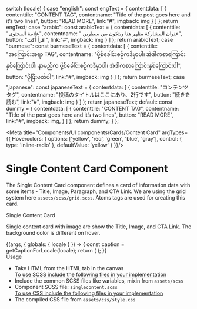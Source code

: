 
  switch (locale) {
    case "english":
      const engText = {
        contentdata: [
          {
            contenttile: "CONTENT TAG",
            contentname: "Title of the post goes here and it’s two lines",
            button: "READ MORE",
            link:"#",
            imgback: img
          }
        ]
      };
      return engText;
    case "arabic":
      const arabicText = {
        contentdata: [
          {
            contenttile: "علامة المحتوى",
            contentname: " عنوان المشاركة يظهر هنا ويتكون من سطرين",
            button: "اقرأ أكث",
            link:"#",
            imgback: img
          }
        ]
      };
      return arabicText;
    case "burmese":
      const burmeseText = {
        contentdata: [
          {
            contenttile: "အကြောင်းအရာ TAG",
            contentname: "ပို့စ်ခေါင်းစဉ်ကဒီမှာပါ၊ အဲဒါကစာကြောင်းနှစ်ကြောင်းပါ၊ နာမည်က ပို့စ်ခေါင်းစဉ်ကဒီမှာပါ၊ အဲဒါကစာကြောင်းနှစ်ကြောင်းပါ",
            button: "ပိုပြီးဖတ်ပါ",
            link:"#",
            imgback: img
          }
        ]
      };
      return burmeseText;
    case "japanese":
      const japaneseText = {
        contentdata: [
          {
            contenttile: "コンテンツタグ",
            contentname: "投稿のタイトルはここにあり、2行です",
            button: "続きを読む",
            link:"#",
            imgback: img
          }
        ]
      };
      return japaneseText;
    default:
      const dummy = {
        contentdata: [
          {
            contenttile: "CONTENT TAG",
            contentname: "Title of the post goes here and it’s two lines",
            button: "READ MORE",
            link:"#",
            imgback: img,
          }
        ]
      };
      return dummy;
  }
};

<Meta title="Components/UI components/Cards/Content Card" argTypes={{
  Hovercolors: {
    options: ['yellow', 'red', 'green', 'blue', 'gray'],
    control: { type: 'inline-radio' },
    defaultValue: 'yellow'
  }
}}/>


<style>{`
 .subheading {
    font-weight: 700;
    font-size: 24px;
    color: #031c2d;
    letter-spacing: 1.5px;
    line-height: 24px;
    margin-bottom: 12px;
    margin-top: 40px;
  }
  .sbdocs .sbdocs-p,
  .sbdocs .sbdocs-li{
    font-size: 1rem;
  }
`}</style>

# Single Content Card Component
The Single Content Card component defines a card of information data with some items - Title, Image, Paragraph, and CTA Link. We are using the grid system here <code>assets/scss/grid.scss</code>. Atoms tags are used for creating this card.

<div className="subheading">Single Content Card</div>
<p>Single content card with image are show the Title, Image, and CTA Link. The background color is different on hover.</p>

<Story name="With Image">
  {(args, { globals: { locale } }) => {
    const caption = getCaptionForLocale(locale);
    return (
      <ContentCardImage
        data={caption.contentdata} {...args}
      ></ContentCardImage>
    );
  }}
</Story>

<div className="subheading">Usage</div>
<ul>
<li>Take HTML from the HTML tab in the canvas</li>
<u>To use SCSS include the following files in your implementation</u>
<li>Include the common SCSS files like variables, mixin from <code>assets/scss</code></li>
<li>Component SCSS file: <code>singlecontent.scss</code></li>
<u>To use CSS include the following files in your implementation</u>
<li>The compiled CSS file from <code>assets/css/style.css</code></li>
</ul>
